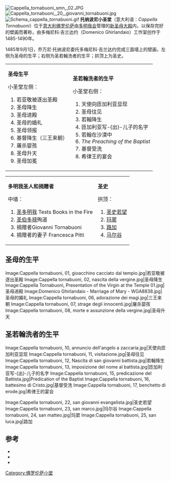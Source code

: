 [[File:Cappella_tornabuoni_smn,_02.JPG|thumb]]
[[Image:Cappella_tornabuoni,_20,_giovanni_tornabuoni.jpg|thumb]]
[[Image:Schema_cappella_tornabuoni.gif|thumb]]
'''托纳波尼小圣堂'''（意大利语：''Cappella Tornabuoni''）位于[[意大利|意大利]][[佛罗伦萨|佛罗伦萨]]由[[多明我会|多明我会]]管理的[[新圣母大殿|新圣母大殿]]内，以保存完好的壁画而著称，由多梅尼科·吉兰达约（Domenico Ghirlandaio）工作室创作于1485-1490年。

1485年9月1日，乔万尼·托纳波尼委托多梅尼科·吉兰达约完成三面墙上的壁画，左侧为圣母的生平；右侧为圣若翰洗者的生平；拱顶上为圣史。

{|style="width:auto; align:top"
|-
|valign=top|
'''圣母生平'''

小圣堂左侧：
#若亚敬被逐出圣殿
#圣母降生
#圣母进殿
#圣母的婚礼
#圣母领报
#基督降生（三王来朝）
#屠杀婴孩
#圣母升天
#圣母加冕
|valign=top|
'''圣若翰洗者的生平'''

小圣堂右侧：
#天使向匝加利亚显现
#圣母往见
#若翰降生
#匝加利亚写-{出}-儿子的名字
#若翰在沙漠中 
#''The Preaching of the Baptist''
#基督受洗
#希律王的宴会
|} 
{|style="width:auto; align:top"
|-
|valign=top|
'''多明我圣人和捐赠者'''

中墙：
#[[圣多明我|圣多明我]] Tests Books in the Fire
#[[圣伯多禄|圣伯多禄]]殉道
#捐赠者Giovanni Tornabuoni
#捐赠者的妻子 Francesca Pitti
|valign=top|
'''圣史'''

拱顶：
#[[圣史若望|圣史若望]]
#[[玛窦|玛窦]]
#[[路加|路加]]
#[[马尔谷|马尔谷]]
|}
{{clear}}

==圣母的生平==
<gallery>
Image:Cappella tornabuoni, 01, gioacchino cacciato dal tempio.jpg|若亚敬被逐出圣殿
Image:Cappella tornabuoni, 02, nascita della vergine.jpg|圣母降生
Image:Cappella Tornabuoni, Presentation of the Virgin at the Temple 01.jpg|圣母进殿
Image:Domenico Ghirlandaio - Marriage of Mary - WGA8838.jpg|圣母的婚礼
Image:Cappella tornabuoni, 06, adorazione dei magi.jpg|三王来朝
Image:Cappella tornabuoni, 07, strage degli innocenti.jpg|屠杀婴孩
Image:Cappella tornabuoni, 08, morte e assunzione della vergine.jpg|圣母升天
</gallery>

==圣若翰洗者的生平==
<gallery>
Image:Cappella tornabuoni, 10, annuncio dell'angelo a zaccaria.jpg|天使向匝加利亚显现
Image:Cappella tornabuoni, 11, visitazione.jpg|圣母往见
Image:Cappella tornabuoni, 12, Nascita di san giovanni battista.jpg|若翰降生
Image:Cappella tornabuoni, 13, imposizione del nome al battista.jpg|匝加利亚写-{出}-儿子的名字
Image:Cappella tornabuoni, 15, predicazione del Battista.jpg|Predication of the Baptist
Image:Cappella tornabuoni, 16, battesimo di Cristo.jpg|基督受洗
Image:Cappella tornabuoni, 17, benchetto di erode.jpg|希律王的宴会
</gallery>

<gallery caption="The Four Evangelists" widths="150px" heights="120px" perrow="4">
Image:Cappella tornabuoni, 22, san giovanni evangelista.jpg|圣史若望
Image:Cappella tornabuoni, 23, san marco.jpg|玛尔谷
Image:Cappella tornabuoni, 24, san matteo.jpg|玛窦
Image:Cappella tornabuoni, 25, san luca.jpg|路加
</gallery>

==参考==
*{{cite book|first=Andreas |last=Quermann|title=Ghirlandaio|publisher=Könemann|location=Cologne|year=1998}}
*{{cite book|title=Guida d'Italia, Firenze e Provincia|publisher=Edizioni Touring Club Italiano|location=Milan|year=2007}}
*{{cite book|first=Gert Jan |last=van der Sman|title=Lorenzo and Giovanna. Timeless Art and Fleeting Lives in Renaissance Florence|publisher=Mandragora|location=Florence|year=2010}}

{{coord|43|46|30.46|N|11|14|57.93|E|source:itwiki_region:IT_type:landmark|display=title}}

{{佛罗伦萨地标}}

[[Category:佛罗伦萨小堂|Category:佛罗伦萨小堂]]